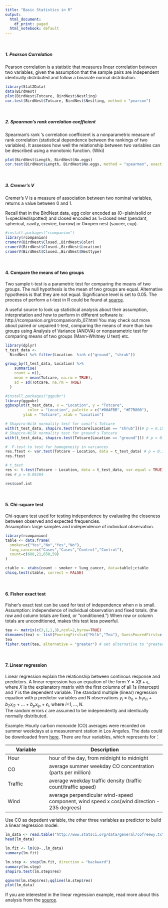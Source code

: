 ```yaml
---
title: "Basic Statistics in R"
output:
  html_document:
    df_print: paged
  html_notebook: default
---
```


<br />

##### 1. Pearson Correlation
Pearson correlation is a statistic that measures linear correlation between two variables, given the assumption that the sample pairs are independent identically distributed and follow a bivariate normal distribution.
```r
library(Stat2Data)
data(BirdNest) 
plot(BirdNest$Totcare, BirdNest$Nestling)
cor.test(BirdNest$Totcare, BirdNest$Nestling, method = "pearson")

```
<br />   

##### 2. Spearman's rank correlation coefficient
Spearman's rank 's correlation coefficient is a nonparametric measure of rank correlation (statistical dependence between the rankings of two variables). It assesses how well the relationship between two variables can be described using a monotonic function.  (Wiki)
```r
plot(BirdNest$Length, BirdNest$No.eggs)
cor.test(BirdNest$Length, BirdNest$No.eggs, method = "spearman", exact = F)

```
<br />   

##### 3. Cremer's V

Cremer's V is a measure of association between two nominal variables, returns a value between 0 and 1.

Recall that in the BirdNest data, egg color encoded as (0=plain/solid or 1=speckled/spotted) and closed encoded as
1=closed nest (pendant, spherical, cavity, crevice, burrow) or 0=open nest (saucer, cup).

```r
#install.packages("rcompanion")
library(rcompanion)
cramerV(BirdNest$Closed.,BirdNest$Color)
cramerV(BirdNest$Closed.,BirdNest$Location)
cramerV(BirdNest$Closed.,BirdNest$Nesttype)

```
<br />   

#### 4. Compare the means of two groups
Two sample t-test is a parametric test for comparing the means of two groups. The null hypothesis is the mean of two groups are equal. Alternative hypothesis is that they are not equal. Significance level is set to 0.05. The process of perform a t-test in R could be found at [source](http://www.sthda.com/english/wiki/unpaired-two-samples-t-test-in-r).

A useful source to look up statistical analysis about their assumption, interpretation and how to perform in different software is: http://rcompanion.org/rcompanion/b_07.html
You may check out more about paired or unpaired t-test, comparing the means of more than two groups using Analysis of Variance (ANOVA) or nonparametric test for comparing means of two groups (Mann-Whitney U test) etc.  

```r
library(dplyr)
t_test_data <- 
  BirdNest %>% filter(Location	%in% c("ground", "shrub")) 

group_by(t_test_data, Location) %>%
    summarise(
    count = n(),
    mean = mean(Totcare, na.rm = TRUE),
    sd = sd(Totcare, na.rm = TRUE)
  )

#install.packages("ggpubr")
library(ggpubr)
ggboxplot(t_test_data, x = "Location", y = "Totcare", 
          color = "Location", palette = c("#00AFBB", "#E7B800"),
        ylab = "Totcare", xlab = "Location")

# Shapiro-Wilk normality test for conif's Totcare
with(t_test_data, shapiro.test(Totcare[Location == "shrub"]))# p = 0.1556
# Shapiro-Wilk normality test for ground's Totcare
with(t_test_data, shapiro.test(Totcare[Location == "ground"])) # p = 0.1502

#  F-test to test for homogeneity in variances
res.ftest <- var.test(Totcare ~ Location, data = t_test_data) # p = 0.1698
res.ftest

# t_test
res <- t.test(Totcare ~ Location, data = t_test_data, var.equal = TRUE)
res # p = 0.05264

res$conf.int

```
<br />   

#### 5. Chi-square test
Chi-square test used for testing independence by evaluating the closeness between observed and expected frequencies.   
Assumption: large samples and independence of individual observation.   

```r
library(rcompanion)
table <- data.frame(
  smoker=c("Yes","No","Yes","No"),
  lung_cancer=c("Cases","Cases","Control","Control"),
  count=c(688,21,650,59)
)

ctable <- xtabs(count ~ smoker + lung_cancer, data=table);ctable
chisq.test(ctable, correct = FALSE)

```
<br />

#### 6. Fisher exact test
Fisher’s exact test can be used for test of independence when $n$ is small.  
Assumption: independence of individual observation and fixed totals. (the row and column totals are fixed, or “conditioned.”) When row or column totals are unconditioned, makes this test less powerful.  

```r
tea <- matrix(c(3,1,1,3),ncol=2,byrow=TRUE)
dimnames(tea) <- list(PouringFirst=c("Milk","Tea"), GuessPouredFirst=c("Milk","Tea"))
tea
fisher.test(tea, alternative = "greater") # set alternative to "greater", "less", "two.sided" for one-sided or two-sided test

```
<br />   

#### 7. Linear regression
Linear regression explain the relationship between continous response and predictors. A linear regression has an equation of the form $Y= X\beta +  \epsilon$, where $X$ is the explanatory matrix with the first columns of all 1s (intercept) and $Y$ is the dependent variable. The standard multiple (linear) regression equation with p predictor variables and N observations  $y_i$ = $b_0$ + $b_1 x_{i1}$ + $b_2 x_{i2}$ + ... + $b_p x_{ip}$ + $\epsilon_{i}$, where $i$=$1,...,N.$  
The random errors $\epsilon$ are assumed to be independently and identically normally distributed.  

Example: Hourly carbon monoxide (CO) averages were recorded on summer weekdays at a measurement station in Los Angeles. The data could be downloaded from [here](http://www.statsci.org/data/general/cofreewy.txt). There are four variables, which represents for：

| Variable        | Description                                    |
|-----------------|------------------------------------------------|
|Hour	|	hour of the day, from midnight to midnight  |
|CO	| average summer weekday CO concentration (parts per million) | 
|Traffic	|	average weekday traffic density (traffic count/traffic speed)  |
|Wind	|	average perpendicular wind-speed component,  wind speed x cos(wind direction - 235 degrees) |

Use CO as depedent variable, the other three variables as predictor to build a linear regression model.
```r
lm_data <- read.table("http://www.statsci.org/data/general/cofreewy.txt", header = T)
head(lm_data)

lm.fit <- lm(CO~.,lm_data)
summary(lm.fit)

lm.step <- step(lm.fit, direction = "backward")
summary(lm.step)
shapiro.test(lm.step$res)

qqnorm(lm.step$res);qqline(lm.step$res)
plot(lm_data)

```

If you are interested in the linear regression example, read more about this analysis from the [source](http://www.statsci.org/data/general/cofreewy.html).

